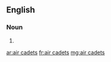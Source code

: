==English==

===Noun===
{{head|en|plural}}

# {{plural of|air cadet|lang=en}}

[[ar:air cadets]]
[[fr:air cadets]]
[[mg:air cadets]]